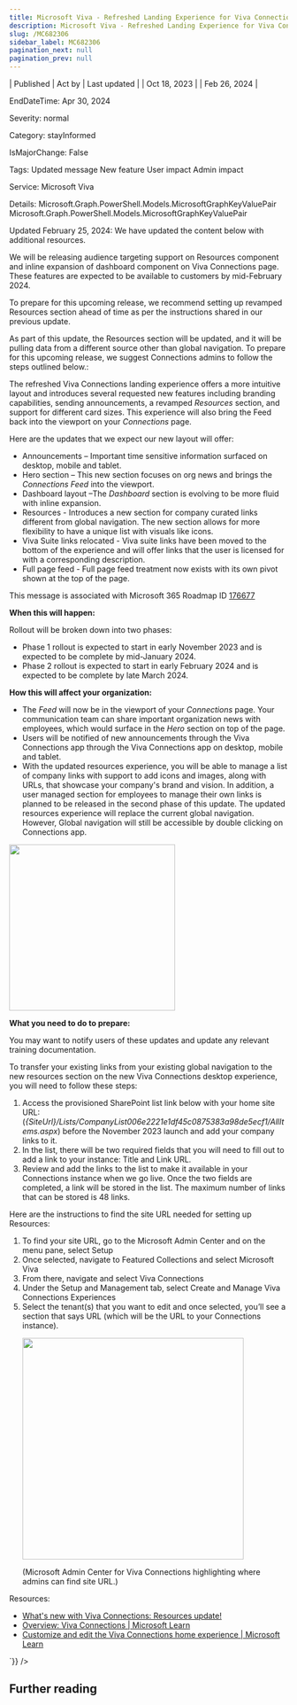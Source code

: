 ```yaml
---
title: Microsoft Viva - Refreshed Landing Experience for Viva Connections Desktop
description: Microsoft Viva - Refreshed Landing Experience for Viva Connections Desktop
slug: /MC682306
sidebar_label: MC682306
pagination_next: null
pagination_prev: null
---
```



| Published | Act by | Last updated |
| Oct 18, 2023 |  | Feb 26, 2024 |

EndDateTime: Apr 30, 2024

Severity: normal

Category: stayInformed

IsMajorChange: False

Tags: Updated message New feature User impact Admin impact

Service: Microsoft Viva

Details: Microsoft.Graph.PowerShell.Models.MicrosoftGraphKeyValuePair Microsoft.Graph.PowerShell.Models.MicrosoftGraphKeyValuePair

<div dangerouslySetInnerHTML={{__html:`
<p>Updated February 25, 2024: We have updated the content below with additional resources.&nbsp;</p><p>We will be releasing audience targeting support on Resources component and inline expansion of dashboard component on Viva Connections page. These features are expected to be available to customers by mid-February 2024.</p><p>To prepare for this upcoming release, we recommend setting up revamped Resources section ahead of time as per the instructions shared in our previous update.
</p><p>As part of this update, the Resources section will be updated, and it will be pulling data from a different source other than global navigation. To prepare for this upcoming release, we suggest Connections admins to follow the steps outlined below.: </p><p>The refreshed Viva Connections landing experience offers a more intuitive layout and introduces several requested new features including branding capabilities, sending announcements, a revamped <i>Resources</i> section, and support for different card sizes. This experience will also bring the Feed back into the viewport on your <i>Connections</i> page.</p><p>Here are the updates that we expect our new layout will offer:  
</p><ul><li>Announcements – Important time sensitive information surfaced on desktop, mobile and tablet.</li><li>Hero section – This new section focuses on org news and brings the <i>Connections Feed</i> into the viewport.</li><li>Dashboard layout –The <i>Dashboard </i>section is evolving to be more fluid with inline expansion.</li><li>Resources - Introduces a new section for company curated links different from global navigation. The new section allows for more flexibility to have a unique list with visuals like icons.</li><li>Viva Suite links relocated - Viva suite links have been moved to the bottom of the experience and will offer links that the user is licensed for with a corresponding description.</li><li>Full page feed - Full page feed treatment now exists with its own pivot shown at the top of the page.</li></ul><p>This message is associated with Microsoft 365 Roadmap ID <a href="https://www.microsoft.com/microsoft-365/roadmap?filters=&amp;searchterms=176677" target="_blank">176677</a></p><p><b>When this will happen:</b></p><p>Rollout will be broken down into two phases:</p><ul><li>Phase 1 rollout is expected to start in early November 2023 and is expected to be complete by mid-January 2024.</li><li>Phase 2 rollout is expected to start in early February 2024 and is expected to be complete by late March 2024.</li></ul><p><b>How this will affect your organization:</b></p><ul><li>The<i> Feed</i> will now be in the viewport of your <i>Connections</i> page. Your communication team can share important organization news with employees, which would surface in the<i> Hero</i> section on top of the page.</li><li>Users will be notified of new announcements through the Viva Connections app through the Viva Connections app on desktop, mobile and tablet.</li><li>With the updated resources experience, you will be able to manage a list of company links with support to add icons and images, along with URLs, that showcase your company's brand and vision. In addition, a user managed section for employees to manage their own links is planned to be released in the second phase of this update. The updated resources experience will replace the current global navigation. However, Global navigation will still be accessible by double clicking on Connections app.</li></ul><p><img src="https://img-prod-cms-rt-microsoft-com.akamaized.net/cms/api/am/imageFileData/RW1dp6Y?ver=b12e" style="width: 300px;"><br></p><p><b>What you need to do to prepare:</b></p><p>You may want to notify users of these updates and update any relevant training documentation.</p><p>To transfer your existing links from your existing global navigation to the new resources section on the new Viva Connections desktop experience, you will need to follow these steps:</p><ol><li>Access the provisioned SharePoint list link below with your home site URL: (<i>{SiteUrl}/Lists/CompanyList006e2221e1df45c0875383a98de5ecf1/AllItems.aspx</i>) before the November 2023 launch and add your company links to it. 
</li><li>In the list, there will be two required fields that you will need to fill out to add a link to your instance: Title and Link URL. 
</li><li>Review and add the links to the list to make it available in your Connections instance when we go live. Once the two fields are completed, a link will be stored in the list. The maximum number of links that can be stored is 48 links. 
</li></ol><p>Here are the instructions to find the site URL needed for setting up Resources: 
</p><ol><li>To find your site URL, go to the Microsoft Admin Center and on the menu pane, select Setup 
</li><li>Once selected, navigate to Featured Collections and select Microsoft Viva 
</li><li>From there, navigate and select Viva Connections 
</li><li>Under the Setup and Management tab, select Create and Manage Viva Connections Experiences 
</li><li>Select the tenant(s) that you want to edit and once selected, you’ll see a section that says URL (which will be the URL to your Connections instance). 
</li><p><img src="https://img-prod-cms-rt-microsoft-com.akamaized.net/cms/api/am/imageFileData/RW1eCCo?ver=f9c0" style="width: 400px;"></p><p>(Microsoft Admin Center for Viva Connections highlighting where admins can find site URL.)</p>
</ol><p>Resources:</p><ul><li><a href="https://techcommunity.microsoft.com/t5/viva-connections-blog/what-s-new-with-viva-connections-resources-update/ba-p/3969373" target="_blank">What's new with Viva Connections: Resources update!</a></li><li><a href="https://learn.microsoft.com/viva/connections/viva-connections-overview" target="_blank">Overview: Viva Connections | Microsoft Learn</a></li><li><a href="https://learn.microsoft.com/viva/connections/edit-viva-home" target="_blank">Customize and edit the Viva Connections home experience | Microsoft Learn</a></li></ul>
`}} />

## Further reading
